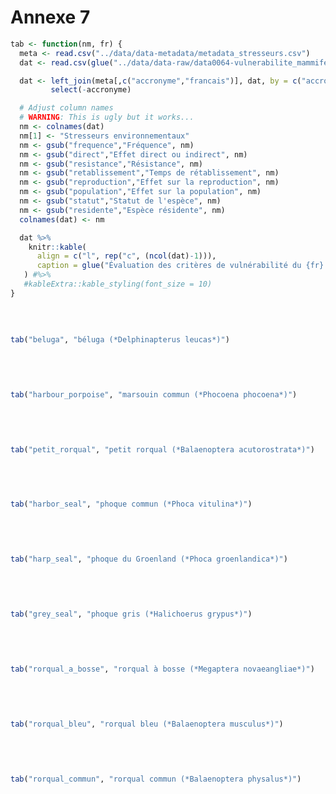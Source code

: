 # Annexe 7 {-}

```r
tab <- function(nm, fr) {
  meta <- read.csv("../data/data-metadata/metadata_stresseurs.csv")
  dat <- read.csv(glue("../data/data-raw/data0064-vulnerabilite_mammiferes_marins/vulnerabilite_{nm}.csv"))

  dat <- left_join(meta[,c("accronyme","francais")], dat, by = c("accronyme" = "categories")) %>%
         select(-accronyme)

  # Adjust column names
  # WARNING: This is ugly but it works...
  nm <- colnames(dat)
  nm[1] <- "Stresseurs environnementaux"
  nm <- gsub("frequence","Fréquence", nm)
  nm <- gsub("direct","Effet direct ou indirect", nm)
  nm <- gsub("resistance","Résistance", nm)
  nm <- gsub("retablissement","Temps de rétablissement", nm)
  nm <- gsub("reproduction","Effet sur la reproduction", nm)
  nm <- gsub("population","Effet sur la population", nm)
  nm <- gsub("statut","Statut de l'espèce", nm)
  nm <- gsub("residente","Espèce résidente", nm)
  colnames(dat) <- nm

  dat %>%
    knitr::kable(
      align = c("l", rep("c", (ncol(dat)-1))),
      caption = glue("Évaluation des critères de vulnérabilité du {fr} aux stresseurs environnementaux. Référez au tableau \\@ref(tab:vulnerabilitySpecies) pour plus de détails sur les critères.")
   ) #%>%
   #kableExtra::kable_styling(font_size = 10)
}
```

<br/>

<div style="overflow-x:auto;">
```r
tab("beluga", "béluga (*Delphinapterus leucas*)")
```
</div>

<br/>

<div style="overflow-x:auto;">
```r
tab("harbour_porpoise", "marsouin commun (*Phocoena phocoena*)")
```
</div>

<br/>

<div style="overflow-x:auto;">
```r
tab("petit_rorqual", "petit rorqual (*Balaenoptera acutorostrata*)")
```
</div>

<br/>

<div style="overflow-x:auto;">
```r
tab("harbor_seal", "phoque commun (*Phoca vitulina*)")
```
</div>

<br/>

<div style="overflow-x:auto;">
```r
tab("harp_seal", "phoque du Groenland (*Phoca groenlandica*)")
```
</div>

<br/>

<div style="overflow-x:auto;">
```r
tab("grey_seal", "phoque gris (*Halichoerus grypus*)")
```
</div>

<br/>

<div style="overflow-x:auto;">
```r
tab("rorqual_a_bosse", "rorqual à bosse (*Megaptera novaeangliae*)")
```
</div>

<br/>

<div style="overflow-x:auto;">
```r
tab("rorqual_bleu", "rorqual bleu (*Balaenoptera musculus*)")
```
</div>

<br/>

<div style="overflow-x:auto;">
```r
tab("rorqual_commun", "rorqual commun (*Balaenoptera physalus*)")
```
</div>

<br/>
